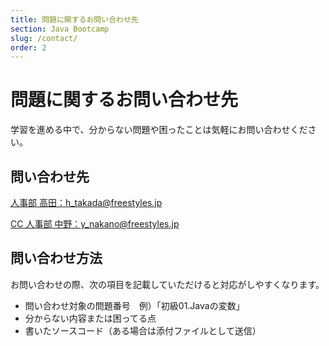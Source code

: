 ```yaml
---
title: 問題に関するお問い合わせ先
section: Java Bootcamp
slug: /contact/
order: 2
---
```


# 問題に関するお問い合わせ先

学習を進める中で、分からない問題や困ったことは気軽にお問い合わせください。

## 問い合わせ先

<a href="mailto:h_takada@freestyles.jp?cc=y_nakano@freestyles.jp">
    <p>
        人事部 高田：h_takada@freestyles.jp
    </p>
    <p>
        CC 人事部 中野：y_nakano@freestyles.jp
    </p>
</a>

## 問い合わせ方法

お問い合わせの際、次の項目を記載していただけると対応がしやすくなります。

- 問い合わせ対象の問題番号　例）「初級01.Javaの変数」
- 分からない内容または困ってる点
- 書いたソースコード（ある場合は添付ファイルとして送信）